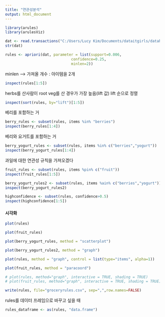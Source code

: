 ```yaml
---
title: "연관성분석"
output: html_document
---
```

```r
library(arules)
library(arulesViz)

dat <- read.transactions("C:/Users/Lucy Kim/Documents/dataitgirls/datahee/groceries.csv", sep=",")
str(dat)
```

```r
rules <- apriori(dat, parameter = list(support=0.006,
                              confidence=0.25,
                              minlen=2))
```
minlen --> 가져올 개수 : 아이템을 2개

```r
inspect(rules[1:5])
```
herbs를 산사람이 root veg를 산 경우가 가장 높음(lift 값)
lift 순으로 정렬
```r
inspect(sort(rules, by="lift")[1:5])
```

베리를 포함하는 거
```r
berry_rules <- subset(rules, items %in% "berries")
inspect(berry_rules[1:4])
```

베리와 요거트를 포함하는 거
```r
berry_yogurt_rules <- subset(rules, items %in% c("berries","yogurt"))
inspect(berry_yogurt_rules[1:4])
```

과일에 대한 연관성 규칙을 가져오겠다
```r
fruit_rules <- subset(rules, items %pin% c("fruit"))
inspect(fruit_rules[1:5])
```
```r
berry_yogurt_rules2 <- subset(rules, items %ain% c("berries","yogurt"))
inspect(berry_yogurt_rules2)
```

```r
highconfidence <- subset(rules, confidence>0.5)
inspect(highconfidence[1:5])
```

#### 시각화
```r
plot(rules)
```

```r
plot(fruit_rules)
```

```r
plot(berry_yogurt_rules, method = "scatterplot")
```

```r
plot(berry_yogurt_rules2, method = "graph")
```

```r
plot(rules, method = "graph", control = list(type="items", alpha=1))
```

```r
plot(fruit_rules, method = "paracoord")
```

```r
# plot(rules, method="graph", interactive = TRUE, shading = TRUE)
# plot(fruit_rules, method="graph", interactive = TRUE, shading = TRUE)
```


```r
write(rules, file="groceryrules.csv", sep=",",row.names=FALSE)
```

rules를 데이터 프레임으로 바꾸고 싶을 때
```r
rules_dataframe <- as(rules, "data.frame")

```




